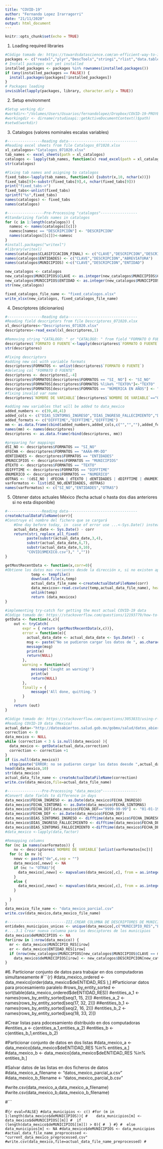 ```yaml
---
title: "COVID-19"
author: "Fernando Lopez Irarragorri"
date: "21/11/2020"
output: html_document
---
```


```r
knitr::opts_chunk$set(echo = TRUE)
```

1. Loading required libraries
```r
#Código tomado de: https://towardsdatascience.com/an-efficient-way-to-install-and-load-r-packages-bc53247f058d
packages <- c("readxl","plyr","DescTools","stringi","rlist","data.table","writexl", "foreach","parallel")
# Install packages not yet installed
installed_packages <- packages %in% rownames(installed.packages())
if (any(installed_packages == FALSE)) {
  install.packages(packages[!installed_packages])
}
# Packages loading
invisible(lapply(packages, library, character.only = TRUE))
```
2. Setup environment
```r
#Setup working dir
#workdir<-"/Volumes/Users/Usuarios/fernandolopez/Dropbox/COVID-19-PROYECTO"
#workingdir <- dirname(rstudioapi::getActiveDocumentContext()$path)
#setwd(workdir)
```
3. Catalogos (valores nominales escalas variables)
```r
#----------------Reading data--------------------------------
#Reading excel sheets from file Catalogos_071020.xlsx
xl_catalogos<-"Catalogos_071020.xlsx"
tab_names <- excel_sheets(path = xl_catalogos)
catalogos <- lapply(tab_names, function(x) read_excel(path = xl_catalogos, sheet = x,))
str(catalogos)
```
```r
#Fixing tab names and asigning to catalogos
fixed_tabs<-lapply(tab_names, function(x) {substr(x,10, nchar(x))})
fixed_tabs[9]<-substr(fixed_tabs[9],4, nchar(fixed_tabs[9]))
print("fixed_tabs->")
fixed_tabs<-unlist(fixed_tabs)
sprintf("%s",fixed_tabs)
names(catalogos) <- fixed_tabs
names(catalogos)
```

```r
#-----------------Pre-Processing "catalogos"-----------------
#Standarizing fields names in catalogos
for (c in 1:length(catalogos)) {
  namesc <- names(catalogos[[c]])
  namesc[namesc == "DESCRIPCIÓN"] <- "DESCRIPCION"
  names(catalogos[[c]])<-namesc
}
#install.packages("writexl")
#library(writexl)
names(catalogos$CLASIFICACION_FINAL) <- c("CLAVE","DESCRIPCION","DESCRIPCION2")
names(catalogos$ENTIDADES) <- c("CLAVE","DESCRIPCION","ABREVIATURA")
names(catalogos$MUNICIPIOS) <-c("CLAVE","DESCRIPCION","ENTIDAD") 

new_catalogos <- catalogos
new_catalogos$MUNICIPIOS$CLAVE <- as.integer(new_catalogos$MUNICIPIOS$CLAVE)
new_catalogos$MUNICIPIOS$ENTIDAD <- as.integer(new_catalogos$MUNICIPIOS$ENTIDAD)
str(new_catalogos)

fixed_catalogos_file_name <- "fixed_catalogos.xlsx"
write_xlsx(new_catalogos, fixed_catalogos_file_name)
```

4. Descriptores (dicionarios)
```r
#----------------Reading data--------------------------------
#Reading field descriptors from file Descriptores_071020.xlsx
xl_descriptores<-"Descriptores_071020.xlsx"
descriptores<-read_excel(xl_descriptores,1)
```

```r
#Removing string "CATÁLOGO: " or "CATALÓGO: " from field "FORMATO O FUENTE"
descriptores$`FORMATO O FUENTE`<-lapply(descriptores$`FORMATO O FUENTE`,function(x){if (substring(x,1,10) == "CATÁLOGO: " || substring(x,1,10) == "CATALÓGO: ") {substring(x,11,nchar(x))} else {x}})
str(descriptores)
```
```r
#Fixing descriptors
#adding new col with variable formats
descriptores$FORMATOS <- unlist(descriptores$`FORMATO O FUENTE`)
#deleting col "FORMATO O FUENTE"
descriptores <- descriptores[,-4]
descriptores$FORMATOS[descriptores$FORMATOS == "SI_ NO"] <- "SI_NO" 
descriptores$FORMATOS[descriptores$FORMATOS %like% "TEXTO%"]<-"TEXTO"
descriptores$FORMATOS[descriptores$FORMATOS == "NÚMERICA EN AÑOS"] <- "NUMERICO"
#fixing invalid var name
descriptores$`NOMBRE DE VARIABLE`[descriptores$`NOMBRE DE VARIABLE`=="OTRAS_COM"] <- "OTRA_COM"
```
```r
#adding new variables that will be added to data_mexico
added_numbers <- c(39,40,41)
added_cols <- c("DIAS_SINTOMAS_INGRESO","DIAS_INGRESO_FALLECIMIENTO","DIAS_SINTOMAS_FALLECIMIENTO")
added_formats <- c("DIFFTIME","DIFFTIME","DIFFTIME")
mm <- as.data.frame(cbind(added_numbers,added_cols,c("","",""),added_formats),stringsAsFactors = FALSE)
names(mm) <- names(descriptores)
descriptores <- as.data.frame(rbind(descriptores, mm))
```
```r
#preparing for mappings
dSI_NO <- descriptores$FORMATOS == "SI_NO"
dFECHA <- descriptores$FORMATOS == "AAAA-MM-DD"
dENTIDADES <- descriptores$FORMATOS == "ENTIDADES"
dMUNICIPIOS <- descriptores$FORMATOS == "MUNICIPIOS"
dTEXTO <- descriptores$FORMATOS == "TEXTO"
dDIFFTIME <- descriptores$FORMATOS == "DIFFTIME"
dNUMERICO <- descriptores$FORMATOS == "NUMERICO"
dOTRAS <- !(dSI_NO | dFECHA | dTEXTO | dENTIDADES | dDIFFTIME | dNUMERICO | dMUNICIPIOS)
varFormatos <- list(dSI_NO,dENTIDADES, dOTRAS)
names(varFormatos) <- c("SI_NO","ENTIDADES","OTRAS")
```
5. Obtener datos actuales México (fecha actual o hasta dos dias anteriores si no esta disponible) 

```r
#----------------Reading data--------------------------------
createActualDataFileName(corr){
#Construye el nombre del fichero que se cargará
    #One day before today, in  case of error use ...<-Sys.Date() instead, or <-Sys.Date()-2
    actual_data_date <- Sys.Date() - corr
    return(stri_replace_all_fixed(
          paste(substr(actual_data_date,3,4),
          substr(actual_data_date,6,7),
          substr(actual_data_date,9,10),
          "COVID19MEXICO.csv")," ",""))
}
```
```r
getMostRecentData <- function(x,corr=0){
#Obtiene los datos mas recientes desde la dirección x, si no existen aplica corrección días anteriores
            temp <- tempfile()
            download.file(x,temp)
            actual_data_file_name <-createActualDataFileName(corr) 
            data_mexicox<-read.csv(unz(temp,actual_data_file_name), header=TRUE, sep = ",",stringsAsFactors = FALSE)
            unlink(temp)
            return (data_mexicox)
}
```
```r
#implementing try-catch for getting the most actual COVID-19 data
#Código tomado de: https://stackoverflow.com/questions/12193779/how-to-write-trycatch-in-r
getData <- function(x,c){
    out <- tryCatch(
        expr = { return (getMostRecentData(x,c))},
        error = function(e){
          actual_data_date <- actual_data_date <- Sys.Date() - c
          msg <- paste("No se pudieron cargar los datos de ", as.character(actual_data_date))
          message(msg)
          print(e)
          return(NULL)
        },
        warning = function(w){
            message('Caught an warning!')
            print(w)
            return(NULL)
        },
        finally = {
            message('All done, quitting.')
        }
    ) 
    return (out)
}
```
```r
#Código tomado de: https://stackoverflow.com/questions/3053833/using-r-to-download-zipped-data-file-extract-and-import-data
#Reading COVID-19 data (Mexico)
actual_data<-"http://datosabiertos.salud.gob.mx/gobmx/salud/datos_abiertos/datos_abiertos_covid19.zip"
correction <- 0
data_mexico <- NULL
while (correction < 3 & is.null(data_mexico) ){
  data_mexico <- getData(actual_data,correction)
  correction <- correction +1
}
if (is.null(data_mexico)) 
  stop(paste("ERROR: no se pudieron cargar los datos deesde ",actual_data))
head(data_mexico,10)
str(data_mexico)
actual_data_file_name <- createActualDataFileName(correction)
write.csv(data_mexico,file=actual_data_file_name)
```

```r
#----------------Pre-Processing "data_mexico"----------------
#Convert date fields to difference in days
data_mexico$FECHA_INGRESO <- as.Date(data_mexico$FECHA_INGRESO)
data_mexico$FECHA_SINTOMAS <- as.Date(data_mexico$FECHA_SINTOMAS)
data_mexico$FECHA_DEF[data_mexico$FECHA_DEF=="9999-99-99"] <- "01-01-1970"
data_mexico$FECHA_DEF <- as.Date(data_mexico$FECHA_DEF)
data_mexico$DIAS_SINTOMAS_INGRESO <- difftime(data_mexico$FECHA_INGRESO, data_mexico$FECHA_SINTOMAS, units = "days")
data_mexico$DIAS_INGRESO_FALLECIMIENTO <- difftime(data_mexico$FECHA_DEF, data_mexico$FECHA_INGRESO, units = "days")
data_mexico$DIAS_SINTOMAS_FALLECIMIENTO <-difftime(data_mexico$FECHA_DEF, data_mexico$FECHA_SINTOMAS, units = "days") 
#data_mexico <-lapply(data,factor)
```

```r
#Remapping columns
for (nc in names(varFormatos)) {
    nv <- descriptores$`NOMBRE DE VARIABLE`[unlist(varFormatos[nc])]
  for (c in nv ){
    newv <- paste("de",c,sep = "")
    data_mexico[,newv] <- NA
    if (nc != "OTRAS"){
      data_mexico[,newv] <- mapvalues(data_mexico[,c], from = as.integer(as.character(catalogos[[nc]]$CLAVE)), to = as.character(catalogos[[nc]]$DESCRIPCION))
    } 
    else {
      data_mexico[,newv] <- mapvalues(data_mexico[,c], from = as.integer(as.character(catalogos[[c]]$CLAVE)), to = as.character(catalogos[[c]]$DESCRIPCION))
    }
  
  }
}
data_mexico_file_name <- "data_mexico_parcial.csv"
write.csv(data_mexico,data_mexico_file_name)
```
```r
#---------------------------III.CREAR COLUMNA DE DESCRIPTORES DE MUNICIPIOS ------------
entidades_municipios_unicas <- unique(data_mexico[,c("MUNICIPIO_RES","ENTIDAD_RES","deMUNICIPIOS")])
#....3.1 Crear nueva columna para los desciptores de los municipios
data_mexico$deMUNICIPIOS <- NA
for(irow in 1:nrow(data_mexico)) {
  mr <- data_mexico$MUNICIPIO_RES[irow]
  er <- data_mexico$ENTIDAD_RES[irow]
  if (nrow(new_catalogos$MUNICIPIOS[new_catalogos$MUNICIPIOS$CLAVE == mr & new_catalogos$MUNICIPIOS$ENTIDAD == er,]) >0)
    data_mexico$deMUNICIPIOS[irow] <- new_catalogos$DESCRIPCION[new_catalogos$CLAVE==mr & new_catalogos$ENTIDAD == er]
}

```

#6. Particionar conjunto de datos para trabajar en dos computadoras simultaneamente
#```{r}
#data_mexico_ordered <- data_mexico[order(data_mexico$deENTIDAD_RES ),]
#Particionar datos para procesamiento paralelo
#rows_by_entity_sorted <- sort(table(data_mexico_ordered$deENTIDAD_RES))
#entities_a_1 <- names(rows_by_entity_sorted[seq(1, 15, 2)])
#entities_a_2 <- names(rows_by_entity_sorted[seq(17, 32, 2)])
##entities_b_1 <- names(rows_by_entity_sorted[seq(2, 16, 2)])
#entities_b_2 <- names(rows_by_entity_sorted[seq(18, 33, 2)])

#Crear listas para pdocesamiento distribuido en dos computadoras
#entities_a <- c(entities_a_1,entities_a_2)
#entities_b <- c(entities_b_1,entities_b_2)

#Particionar conjunto de datos en dos listas
#data_mexico_a <- data_mexico[data_mexico$deENTIDAD_RES %in% entities_a,]
#data_mexico_b <- data_mexico[data_mexico$deENTIDAD_RES %in% entities_b,]

#Salvar datos de las listas en dos ficheros de datos 
#data_mexico_a_filename <- "datos_mexico_parcial_a.csv"
#data_mexico_b_filename <- "datos_mexico_parcial_b.csv"

#write.csv(data_mexico_a,data_mexico_a_filename)
#write.csv(data_mexico_b,data_mexico_b_filename)


#```

#```{r eval=FALSE}
#data_municipios <- c()
#for (m in 1:length(data_mexico$deMUNICIPIOS)){
#    data_municipios[m] <- data_mexico$deMUNICIPIOS[[m]]
#  if (length(data_mexico$deMUNICIPIOS[[m]]) > 0){
#  }
#}
#  else data_municipios[m] <- NA
#data_mexico$deMUNICIPIOS <- data_municipios
#actual_data_file_name_preprocessed <- "current_data_mexico_preprocessed.csv"
#write.csv(data_mexico,file=actual_data_file_name_preprocessed)
#```
